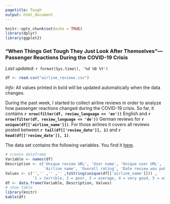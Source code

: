 ```yaml
---
pagetitle: Tough
output: html_document
---
```


```r
knitr::opts_chunk$set(echo = TRUE)
library(dplyr)
library(ggplot2)
```

### "When Things Get Tough They Just Look After Themselves"---Passenger Reactions During the COVID-19 Crisis
*Last updated:* `r format(Sys.time(), '%d %B %Y')`

```r
df <- read.csv("airline_reviews.csv")
```

*Info:* All values printed in bold will be updated automatically when the data changes.

During the past week, I started to collect airline reviews in order to analyze how passenger reactions changed during the COVID-19 crisis. So far, it contains **`r nrow(filter(df, review_language == 'en'))`** English and **`r nrow(filter(df, review_language == 'de'))`** German reviews for **`r unique(df[['airline_name']])`**. For those airlines it covers all reviews posted between **`r tail(df[['review_date']], 1)`** and **`r head(df[['review_date']], 1)`**.

The data set contains the following variables. You find it [here](https://github.com/florianpethig/tough/blob/master/airline_reviews.csv).

```r
# create dataframe
Variable <- names(df)
Description <- c('Unique review URL', 'User name', 'Unique user URL', 'Geolocation of the user', 
                 'Airline name', 'Overall rating', 'Date review was published', 'Date traveled', 'Flight length', 'Booking class', 'Origin and destination', 'City of origin', 'City of destination', 'Review title', 'Review text', 'Language')
Values <- c('','' ,'' ,'' ,toString(unique(df[['airline_name']])) ,
            '1 = terrible, 2 = poor, 3 = average, 4 = very good, 5 = excellent', '', '', 'Intercontinental, domestic, etc.', 'Economy, Premium Economy, Business, First', '', '', '', '', '', '')
df <- data.frame(Variable, Description, Values)
# show table
library(knitr)
kable(df)
```
